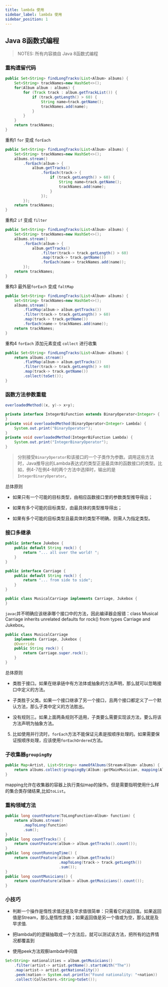 ```yaml
---
title: lambda 使用
sidebar_label: lambda 使用
sidebar_position: 1
---
```


## Java 8函数式编程

> NOTES: 所有内容摘自 Java 8函数式编程

### 重构遗留代码

```java
public Set<String> findLongTracks(List<Album> albums) {
    Set<String> trackNames=new HashSet<>();
    for(Album album : albums) {
        for (Track track : album.getTrackList()) {
            if (track.getLength() > 60) {
                String name=track.getName();
                trackNames.add(name);
            }
        }
    }
    return trackNames;
}
```

重构1 `for` 变成 `forEach`

```java
public Set<String> findLongTracks(List<Album> albums) {
    Set<String> trackNames=new HashSet<>();
    albums.stream()
        .forEach(album-> {
            album.getTracks()
                .forEach(track-> {
                    if (track.getLength() > 60) {
                        String name=track.getName();
                        trackNames.add(name);
                    }
                });
        });
    return trackNames;
}
```

重构2 `if` 变成 `filter`

```java
public Set<String> findLongTracks(List<Album> albums) {
    Set<String> trackNames=new HashSet<>();
    albums.stream()
        .forEach(album-> {
            album.getTracks()
                .filter(track-> track.getLength() > 60)
                .map(track-> track.getName())
                .forEach(name-> trackNames.add(name));
        });
    return trackNames;
}
```

重构3 最外层`forEach` 变成 `faltMap`

```java
public Set<String> findLongTracks(List<Album> albums) {
    Set<String> trackNames=new HashSet<>();
    albums.stream()
        .flatMap(album-> album.getTracks())
        .filter(track-> track.getLength() > 60)
        .map(track-> track.getName())
        .forEach(name-> trackNames.add(name));
    return trackNames;
}
```

重构4 `forEach` 添加元素变成 `collect` 进行收集

```java
public Set<String> findLongTracks(List<Album> albums) {
    return albums.stream()
        .flatMap(album-> album.getTracks())
        .filter(track-> track.getLength() > 60)
        .map(track-> track.getName())
        .collect(toSet());
}
```

### 函数方法参数重载

```java
overloadedMethod((x, y)-> x+y);

private interface IntegerBiFunction extends BinaryOperator<Integer> {
}
private void overloadedMethod(BinaryOperator<Integer> Lambda) {
    System.out.print("BinaryOperator");
}
private void overloadedMethod(IntegerBiFunction Lambda) {
    System.out.print("IntegerBinaryOperator");
}
```

> 分别接受`BinaryOperator`和该接口的一个子类作为参数。调用这些方法时，Java推导出的Lambda表达式的类型正是最具体的函数接口的类型。比如，例4-7在例4-8的两个方法中选择时，输出的是`IntegerBinaryOperator`。

总体原则

- 如果只有一个可能的目标类型，由相应函数接口里的参数类型推导得出；

- 如果有多个可能的目标类型，由最具体的类型推导得出；

- 如果有多个可能的目标类型且最具体的类型不明确，则需人为指定类型。

### 接口多继承

```java 
public interface Jukebox {
    public default String rock() {
        return "... all over the world! ";
    }
}

public interface Carriage {
    public default String rock() {
        return "... from side to side";
    }
}

public class MusicalCarriage implements Carriage, Jukebox {
}
```

`javac`并不明确应该继承哪个接口中的方法，因此编译器会报错：class Musical Carriage inherits unrelated defaults for rock() from types Carriage and Jukebox。

```java
public class MusicalCarriage
    implements Carriage, Jukebox {
    @Override
    public String rock() {
        return Carriage.super.rock();
    }
}
```

总体原则

- 类胜于接口。如果在继承链中有方法体或抽象的方法声明，那么就可以忽略接口中定义的方法。

- 子类胜于父类。如果一个接口继承了另一个接口，且两个接口都定义了一个默认方法，那么子类中定义的方法胜出。

- 没有规则三。如果上面两条规则不适用，子类要么需要实现该方法，要么将该方法声明为抽象方法。

5. 比如使用并行流时，`forEach`方法不能保证元素是按顺序处理的。如果需要保证按顺序处理，应该使用`forEachOrdered`方法。

### 子收集器`groupingBy`

```java
public Map<Artist, List<String>> nameOfAlbums(Stream<Album> albums) {
    return albums.collect(groupingBy(Album::getMainMusician, mapping(Album::getName, toList())));
}
```

mapping允许在收集器的容器上执行类似map的操作。但是需要指明使用什么样的集合类存储结果,比如`toList`。

### 重构领域方法

```java
public long countFeature(ToLongFunction<Album> function) {
    return albums.stream()
        .mapToLong(function)
        .sum();
}
public long countTracks() {
    return countFeature(album-> album.getTracks().count());
}
public long countRunningTime() {
    return countFeature(album-> album.getTracks()
                        .mapToLong(track-> track.getLength())
                        .sum());
}
public long countMusicians() {
    return countFeature(album-> album.getMusicians().count());
}
```

### 小技巧

- 判断一个操作是惰性求值还是及早求值很简单：只需看它的返回值。如果返回值是Stream，那么是惰性求值；如果返回值是另一个值或为空，那么就是及早求值.

- 把lambda的的逻辑抽取成一个方法后，就可以测试该方法，把所有的边界情况都覆盖到

- 使用peek方法观察lambda中间值

```java
Set<String> nationalities = album.getMusicians()
    .filter(artist-> artist.getName().startsWith("The"))
    .map(artist-> artist.getNationality())
    .peek(nation-> System.out.println("Found nationality: "+nation))
    .collect(Collectors.<String>toSet());
```


